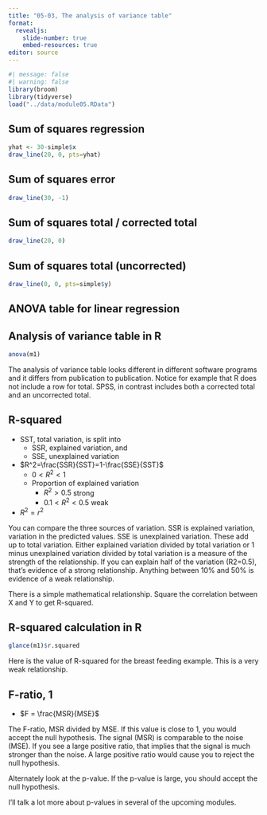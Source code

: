 ```yaml
---
title: "05-03, The analysis of variance table"
format: 
  revealjs:
    slide-number: true
    embed-resources: true
editor: source
---
```


```r
#| message: false
#| warning: false
library(broom)
library(tidyverse)
load("../data/module05.RData")
```


## Sum of squares regression

```r
yhat <- 30-simple$x
draw_line(20, 0, pts=yhat)
```

## Sum of squares error

```r
draw_line(30, -1)

```

## Sum of squares total / corrected total

```r
draw_line(20, 0)
```

## Sum of squares total (uncorrected)

```r
draw_line(0, 0, pts=simple$y)
```

## ANOVA table for linear regression

```{=tex}
\begin{matrix}
            &  SS &  df &                  MS &           F-ratio \\
 Regression & SSR &   1 &   MSR=\frac{SSR}{1} & F=\frac{MSR}{MSE} \\
 Error      & SSE & n-2 & MSE=\frac{SSE}{n-2} &                   \\
 Total      & SST & n-1 &                     &
\end{matrix}
```

## Analysis of variance table in R

```r
anova(m1)
```

:::notes
The analysis of variance table looks different in different software programs and it differs from publication to publication. Notice for example that R does not include a row for total. SPSS, in contrast includes both a corrected total and an uncorrected total.
:::

## R-squared

-   SST, total variation, is split into
    -    SSR, explained variation, and
    -    SSE, unexplained variation
-   $R^2=\frac{SSR}{SST}=1-\frac{SSE}{SST}$
    -    $0 < R^2 < 1$
    -    Proportion of explained variation
         -   $R^2 > 0.5$ strong
         -   $0.1 < R^2 < 0.5$ weak
-   $R^2 = r^2$


:::notes
You can compare the three sources of variation. SSR is explained variation, variation in the predicted values. SSE is unexplained variation. These add up to total variation. Either explained variation divided by total variation or 1 minus unexplained variation divided by total variation is a measure of the strength of the relationship. If you can explain half of the variation (R2=0.5), that's evidence of a strong relationship. Anything between 10% and 50% is evidence of a weak relationship.

There is a simple mathematical relationship. Square the correlation between X and Y to get R-squared.
:::


## R-squared calculation in R

```r
glance(m1)$r.squared
```

:::notes
Here is the value of R-squared for the breast feeding example. This is a very weak relationship.
:::

## F-ratio, 1

-   $F = \frac{MSR}{MSE}$

:::notes
The F-ratio, MSR divided by MSE. If this value is close to 1, you would accept the null hypothesis. The signal (MSR) is comparable to the noise (MSE). If you see a large positive ratio, that implies that the signal is much stronger than the noise. A large positive ratio would cause you to reject the null hypothesis.

Alternately look at the p-value. If the p-value is large, you should accept the null hypothesis.

I'll talk a lot more about p-values in several of the upcoming modules.
:::